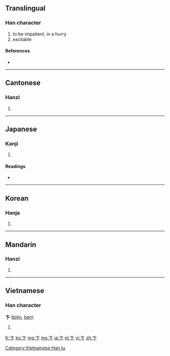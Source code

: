 {{also|下}}
==Translingual==

===Han character===
{{Han char|rn=25|rad=卜|as=02|sn=4|four=0023<sub>0</sub>|canj=卜卜 (YY)}}

# to be impatient, in a hurry
# excitable

====References====
* {{Han ref|kx=0157.280|dkj=02778|dj=0361.170|hdz=10092.030|uh=535E|ud=21342|bh=A4CB|bd=42187}}

----

==Cantonese==

===Hanzi===
{{yue-hanzi|jyut=[[bin6]]|y=bin6}}

# {{defn|lang=yue|sort=卜02}}

----

==Japanese==

===Kanji===
{{ja-kanji|grade=|rs=卜02}}

# {{defn|lang=ja|sort=卜02}}

====Readings====
* {{ja-readings|on=[[へん]] (hen), [[はん]] (han), [[べん]] (ben)|kun=[[のり]] (nori)}}

----

==Korean==

===Hanja===
{{ko-hanja|hangeul=변|rv=byeon|mr=pyŏn}}

# {{defn|lang=ko|sort=卜02}}

----

==Mandarin==

===Hanzi===
{{cmn-hanzi|pin=[[biàn]] ([[bian4]])|wg=pien<sup>4</sup>}}

# {{defn|lang=cmn|sort=卜02}}

----

==Vietnamese==

===Han character===
'''卞''' ([[biện]], [[bèn]])

# {{defn|lang=vi}}

[[Category:Vietnamese Han tu]]

[[fr:卞]]
[[ko:卞]]
[[mg:卞]]
[[ms:卞]]
[[ja:卞]]
[[pl:卞]]
[[vi:卞]]
[[zh:卞]]